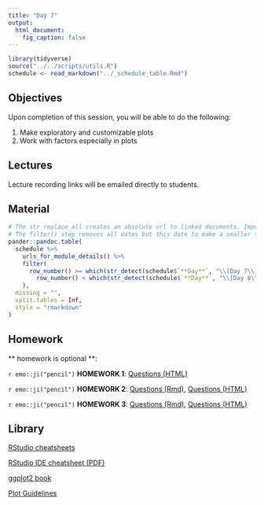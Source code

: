 ```yaml
---
title: "Day 7"
output:
  html_document:
    fig_caption: false
---
```


```r
library(tidyverse)
source("../../scripts/utils.R")
schedule <- read_markdown("../_schedule_table.Rmd")
```

## Objectives

Upon completion of this session, you will be able to do the following:

1. Make exploratory and customizable plots 
2. Work with factors especially in plots


## Lectures

Lecture recording links will be emailed directly to students.


## Material

```r
# The str_replace_all creates an absolute url to linked documents. Important because there are word and pdf rendered versions of the syllabus.
# The filter() step removes all dates but this date to make a smaller table.
pander::pandoc.table(
  schedule %>%
    urls_for_module_details() %>%
    filter(
      row_number() >= which(str_detect(schedule$`**Day**`, "\\[Day 7\\]")) &
        row_number() < which(str_detect(schedule$`**Day**`, "\\[Day 8\\]"))
    ),
  missing = "",
  split.tables = Inf,
  style = "rmarkdown"
)
``` 


## Homework

** homework is optional **:

`r emo::ji("pencil")` **HOMEWORK 1**: [Questions (HTML)](../../modules/HW/homework1.html)

`r emo::ji("pencil")` **HOMEWORK 2**: [Questions (Rmd)](../../modules/HW/homework2.Rmd), [Questions (HTML)](../../modules/HW/homework2.html)

`r emo::ji("pencil")` **HOMEWORK 3**: [Questions (Rmd)](../../modules/HW/homework3.Rmd), [Questions (HTML)](../../modules/HW/homework3.html)



## Library

[RStudio cheatsheets](https://www.rstudio.com/resources/cheatsheets/)

[RStudio IDE cheatsheet (PDF)](../../resources/rstudio_IDE_cheatsheet.pdf)

[ggplot2 book](https://ggplot2-book.org/)

[Plot Guidelines](https://hopstat.wordpress.com/2016/02/18/how-i-build-up-a-ggplot2-figure/)

